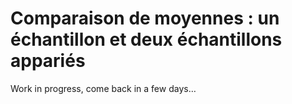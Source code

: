# Comparaison de moyennes : un échantillon et deux échantillons appariés {#sec-moy1}

Work in progress, come back in a few days...